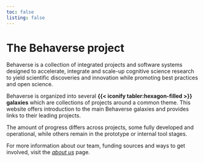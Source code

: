 ```yaml
---
toc: false
listing: false
---
```


# The Behaverse project

Behaverse is a collection of integrated projects and software systems designed to accelerate, integrate and scale-up cognitive science research to yield scientific discoveries and innovation while promoting best practices and open science. 
 
Behaverse is organized into several **{{< iconify tabler:hexagon-filled >}} galaxies** which are collections of projects around a common theme. This website offers introduction to the main Behaverse galaxies and provides links to their leading projects.

The amount of progress differs across projects, some fully developed and operational, while others remain in the prototype or internal tool stages.


For more information about our team, funding sources and ways to get involved, visit the [*about us*](/about.qmd) page.
